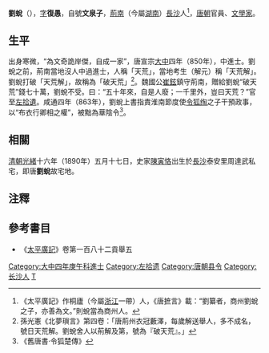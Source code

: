 '''劉蛻'''（{{bd|？||？||}}），[[表字|字]]'''復愚'''，自號'''文泉子'''，[[荊南|荊南]]（今屬[[湖南|湖南]]）[[長沙|長沙]]人<ref>《太平廣記》作桐廬（今屬[[浙江|浙江]]一帶）人，《唐摭言》載：“劉纂者，商州劉蛻之子，亦善為文。”則蛻當為商州人。</ref>，[[唐朝|唐朝]]官員、[[文學家|文學家]]。

== 生平 ==
出身寒微，“為文奇詭岸傑，自成一家”，唐宣宗[[大中_(唐朝)|大中]]四年（850年），中進士。劉蛻之前，荊南當地沒人中過進士，人稱「天荒」，當地考生（解元）稱「天荒解」。劉蛻打破「天荒解」，故稱為「破天荒」<ref>孫光憲《北夢瑣言》第四卷：「唐荊州衣冠藪澤，每歲解送舉人，多不成名，號日天荒解。劉蛻舍人以荊解及第，號為『破天荒』。」</ref>。魏國公[[崔鉉|崔鉉]]鎮守荊南，贈給劉蛻“破天荒”錢七十萬，劉蛻不受。曰：“五十年來，自是人廢；一千里外，豈曰天荒？”官至[[左拾遺|左拾遺]]。咸通四年（863年），劉蛻上書指責淮南節度使[[令狐绹|令狐绹]]之子干預政事，以“布衣行卿相之權”，被黜為華陰令<ref>《舊唐書·令狐楚傳》</ref>。

== 相關 ==
[[清朝|清朝]][[光緒|光緒]]十六年（1890年）五月十七日，史家[[陳寅恪|陳寅恪]]出生於[[長沙|長沙]]泰安里周達武私宅，即唐'''劉蛻'''故宅地。

==注釋==
{{Reflist}}

==參考書目==
* 《[[太平廣記|太平廣記]]》卷第一百八十二貢舉五

{{DEFAULTSORT:L}}
[[Category:大中四年庚午科進士|Category:大中四年庚午科進士]]
[[Category:左拾遗|Category:左拾遗]]
[[Category:唐朝县令|Category:唐朝县令]]
[[Category:长沙人|Category:长沙人]]
[[Category:刘姓|T]]